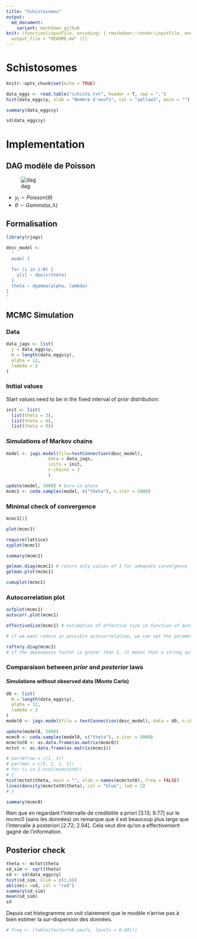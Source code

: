 ```yaml
---
title: "Schistosomes"
output:
  md_document:
    variant: markdown_github
knit: (function(inputFile, encoding) { rmarkdown::render(inputFile, encoding = encoding,
  output_file = "README.md" )})
---
```


# Schistosomes
```r
knitr::opts_chunk$set(echo = TRUE)
```


```r
data_eggs <- read.table("schisto.txt", header = T, sep = ",")
hist(data_eggs$y, xlab = "Nombre d'oeufs", col = "yellow3", main = "")
```

```r
summary(data_eggs$y)
```

```r
sd(data_eggs$y)
```

# Implementation

## DAG modèle de Poisson

![dag](./assets/dag_schisto_1.png)

- $y_i \sim Poisson(\theta)$
- $\theta \sim Gamma(\alpha, \lambda)$

## Formalisation

```r
library(rjags)

desc_model <-
  "
  model {
  
  for (i in 1:N) {
    y[i] ~ dpois(theta)  
  }
  theta ~ dgamma(alpha, lambda)
}
"
```

## MCMC Simulation

### Data

```r
data_jags <- list(
  y = data_eggs$y,
  N = length(data_eggs$y),
  alpha = 12,
  lambda = 2
)
```

### Initial values

Start values need to be in the fixed interval of prior distribution:

```r
init <- list(
  list(theta = 3),
  list(theta = 6),
  list(theta = 9))
```

### Simulations of Markov chains

```r
model <- jags.model(file=textConnection(desc_model),
                data = data_jags,
                inits = init,
                n.chains = 3
                )

update(model, 3000) # burn-in phase
mcmc1 <- coda.samples(model, c("theta"), n.iter = 5000)
```

### Minimal check of convergence

```r
mcmc1[1]
```

```r
plot(mcmc1)

require(lattice)
xyplot(mcmc1)

```


```r
summary(mcmc1)
```

```r
gelman.diag(mcmc1) # return only values of 1 for adequate convergence 
gelman.plot(mcmc1)
```


```r
cumuplot(mcmc1)
```

### Autocorrelation plot

```r
acfplot(mcmc1)
autocorr.plot(mcmc1)

effectiveSize(mcmc1) # estimation of effective size in function of autocorrelation for the 3 chains (3 x 5000 = 15000 iterations)

# if we want reduce as possible autocorrelation, we can set the parameter thin = 15000/7000 (7000 => effective size)

raftery.diag(mcmc1)
# if the dependance factor is grater than 5, it means that a strong autocorrelation is present in the chains
```

### Comparaison between _prior_ and _posterior_ laws

#### Simulations without observed data (Monte Carlo)

```r
d0 <- list(
  N = length(data_eggs$y),
  alpha = 12,
  lambda = 2
)
model0 <- jags.model(file = textConnection(desc_model), data = d0, n.chains = 1)

update(model0, 5000)
mcmc0 <- coda.samples(model0, c("theta"), n.iter = 5000)
mcmctot0 <- as.data.frame(as.matrix(mcmc0))
mctot <- as.data.frame(as.matrix(mcmc1))

# par(mfrow = c(1, 3))
# par(mar = c(5, 2, 1, 1))
# for (i in 1:ncol(mcmctot0))
# {
hist(mctot$theta, main = "", xlab = names(mcmctot0), freq = FALSE)
lines(density(mcmctot0$theta), col = "blue", lwd = 2)
# }
```
```r
summary(mcmc0)
```

Rien que en regardant l'intervalle de credibilite a priori [3.13; 9.77] sur le _mcmc0_ (sans les données) on remarque que il est beaucoup plus large que l'intervalle à posteriori [2.72; 2.94]. Cela veut dire qu'on a effectivement gagné de l'information.

## Posterior check

```r
theta <- mctot$theta
sd_sim <- sqrt(theta)
sd <- sd(data_eggs$y)
hist(sd_sim, xlim = c(1,6))
abline(v =sd, col = "red")
summary(sd_sim)
mean(sd_sim)
sd
```
Depuis cet histogramme on voit clairement que le modèle n'arrive pas à bien estimer la sur-dispersion des données. 

```r
# freq <- (table(factor(nb_oeufs, levels = 0:60)))
```


